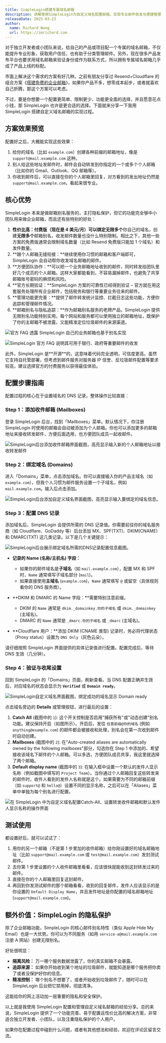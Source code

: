 ```yaml
---
title: SimpleLogin搭建专属域名邮箱
description: 讲解使用SimpleLogin为自定义域名配置邮箱，实现专业邮件收发与便捷管理
releaseDate: 2025-03-23
author:
  name: Richard Wang
  url: https://imrichard.com
---
```


对于独立开发者或小团队来说，给自己的产品或项目配一个专属的域名邮箱，不仅能提升专业形象，获取用户信任，也有助于分类管理邮件。另外，现在很多产品发布平台也要求用域名邮箱来验证身份或作为联系方式，所以拥有专属域名邮箱几乎成了产品上线的标配。

市面上解决这个需求的方案有好几种。之前有朋友分享过 Resend+Cloudflare 的组合方案《[搭建免费的企业邮箱](https://javayhu.com/email/)》，如果你产品不多，想零成本起步，或者就喜欢自己折腾，那这个方案可以考虑。

不过，要是你想要一个配置更简单、限制更少、功能更全面的选择，并且愿意花点小钱，那 SimpleLogin 也许是更合适的选择。下面就来分享一下我用 SimpleLogin 搭建自定义域名邮箱的实现过程。

## 方案效果预览

配置好之后，大概能实现这些效果：

1. 给你的域名（比如 `example.com`）创建各种前缀的邮箱地址，像是 `support@mail.example.com` 这种。
2. 别人给这些地址发邮件时，邮件会自动转发到你指定的一个或多个个人邮箱（比如你的 Gmail、Outlook、QQ 邮箱等）。
3. 你收到邮件后，可以直接在你的个人邮箱里回复，对方看到的发出地址仍然是 `support@mail.example.com`，看起来很专业。

## 核心优势

SimpleLogin 本来是做邮箱别名服务的，主打隐私保护，但它的功能完全够中小团队用来做企业邮箱，而且还有些特别的好处：

1. **性价比高：付费版（现在是 4 美元/月）可以绑定无限多个**你自己的域名，创建**无限多个**邮箱别名，收发邮件数量也没什么特别限制。相比之下，其他一些方案的免费版通常会限制域名数量（比如 Resend 免费版只能加 1 个域名）和发件数量。
2. **跟个人邮箱无缝衔接：**继续使用你习惯的邮箱和客户端即可，SimpleLogin 会自动帮你收发域名邮箱的邮件。
3. **方便团队协作：**可以把一个业务邮箱地址收到的邮件，同时转发给团队里好几个成员的个人邮箱。这样大家都能看到，不容易漏掉邮件，也避免了共享邮箱账号密码的麻烦和风险。
4. **官方长期验证：**SimpleLogin 方案的可靠性已经得到验证 – 官方就在用这套服务处理所有企业邮件，包括税务和银行等重要业务往来的邮件。
5. **管理功能更完善：**提供了邮件转发统计监控、拦截日志这些功能，方便你追踪和管理邮件情况。
6. **邮箱别名与隐私追踪：**作为邮箱别名服务的老牌产品，SimpleLogin 提供无限别名功能特别实用。每个网站和服务都可以使用独立的邮箱地址，既保护了你的主邮箱不被泄露，又能精准定位垃圾邮件的来源渠道。

![官方 FAQ 透露 SimpleLogin 自己的业务邮箱也基于别名实现](/development/indie-hacking/simplelogin-reliability-proof-faq-1.webp)

![SimpleLogin 官方 FAQ 说明其可用于银行、政府等重要邮件的收发](/development/indie-hacking/simplelogin-reliability-proof-faq-2.webp)

<Callout type="info">
  此外，SimpleLogin
  是**开源**的，这意味着代码完全透明，可信度更高。虽然它支持自托管部署，但考虑到邮件服务对服务器
  IP 信誉、反垃圾邮件配置等要求较高，建议选择官方的付费服务以获得最佳体验。
</Callout>

## 配置步骤指南

配置过程的核心在于设置域名的 DNS 记录，整体操作比较直接：

### Step 1：添加收件邮箱 (Mailboxes)

登录 SimpleLogin 后台，找到「Mailboxes」菜单。默认情况下，你注册 SimpleLogin 时使用的邮箱会自动被添加为个人邮箱。你也可以添加更多的邮箱地址来接收转发邮件，方便后面选用，也方便团队成员一起收邮件。

![SimpleLogin后台添加收件邮箱界面截图，高亮显示输入新的个人邮箱地址以接收转发邮件](/development/indie-hacking/simplelogin-new-mailbox.webp)

### Step 2：绑定域名 (Domains)

进入「Domains」菜单，点击添加域名。你可以直接输入你的产品主域名（如 `example.com`），但我个人习惯为邮件服务设置一个子域名，例如 `mail.example.com`。输入后点击添加。

![SimpleLogin后台添加自定义域名界面截图，高亮显示输入要绑定的域名信息。](/development/indie-hacking/simplelogin-add-custom-domain.webp)

### Step 3：配置 DNS 记录

添加域名后，SimpleLogin 会提供所需的 DNS 记录值。你需要前往你的域名服务商（如 Cloudflare、GoDaddy 等）后台添加 MX、SPF(TXT)、DKIM(CNAME) 和 DMARC(TXT) 这几类记录。以下是几个关键提示：

![SimpleLogin后台展示绑定域名所需的DNS记录配置信息截图。](/development/indie-hacking/simplelogin-dns-configuration-records.webp)

- **记录的 Name (名称/主机名) 字段：**
  - 如果你的邮件域名是**子域名**（如 `mail.example.com`），配置 MX 和 SPF 时，`Name` 通常填写子域名部分 (`mail`)。
  - 如果直接使用**主域名** (`example.com`)，`Name` 通常填写 `@` 或留空（具体规则看你的 DNS 服务商）。

- **DKIM 和 DMARC 的 Name 字段：**需要特别注意前缀。
  - DKIM 的 `Name` 通常是 `dkim._domainkey.你的子域名` 或 `dkim._domainkey` (主域名)。
  - DMARC 的 `Name` 通常是 `_dmarc.你的子域名` 或 `_dmarc` (主域名)。

- **Cloudflare 用户：**添加 DKIM (CNAME 类型) 记录时，务必将代理状态（Proxy status）设置为 `DNS Only`（灰色云朵）。

请仔细按照 SimpleLogin 界面提供的具体记录值进行配置。配置完成后，等待 DNS 生效（几分钟）。

### Step 4：验证与收尾设置

回到 SimpleLogin 的「Domains」页面，刷新查看。当 DNS 配置正确并生效后，对应域名的状态会显示为 **`Verified`** 或 **`Domain ready`**。

![SimpleLogin自定义域名界面截图，绑定成功的域名显示 Domain ready](/development/indie-hacking/simplelogin-verified-domains-list.webp)

点击域名旁边的 **Details** 或管理按钮，进行最后的设置：

1. **Catch All** (截图中的 `1`): 这个开关控制是否启用"捕获所有"或"动态创建"别名功能。建议保持开启（如图所示）。开启后，发往 `任意前缀@你的域名` (例如 `anything@example.com`) 的邮件都会被接收和处理，别名会在第一次收到邮件时自动创建。
2. **Mailboxes** (截图中的 `2`): 在"Auto-created aliases are automatically owned by the following mailboxes"部分，勾选你在 Step 1 中添加的、希望接收该域名下邮件的个人邮箱。可以多选，方便团队成员共享，我这里就选择了两个邮箱。
3. **Default display name** (截图中的 `3`): 在输入框中设置一个默认的发件人显示名称（例如截图中填写的 `Project Team`）。当你通过个人邮箱回复这些转发来的邮件时，收件人看到的发件人名称就是这个。如果需要为不同的邮箱前缀（如 `support@` 和 `hello@`）设置不同的显示名称，之后可以在「Aliases」菜单中单独为每个别名进行配置。

![在 SimpleLogin 中为自定义域名配置Catch-All、设置转发收件邮箱和默认发件人显示名称的操作界面](/development/indie-hacking/simplelogin-custom-domain-auto-create-settings-scaled.webp)

## 测试使用

都设置好后，就可以试试了：

1. 用你的另一个邮箱（不是第 1 步里加的收件邮箱）给你刚设置好的域名邮箱地址（比如 `support@mail.example.com` 或 `test@mail.example.com`）发封测试邮件。
2. 去你第 1 步里设置的个人收件邮箱里看看，应该很快就能收到这封转发过来的邮件。
3. 直接在你的个人邮箱里回复这封邮件。
4. 再回到你发测试邮件的那个邮箱看看，收到的回复邮件，发件人应该显示的是你设置的 `Default Display Name`，并且发件地址是你配置的域名邮箱地址 (`support@mail.example.com`)。

## 额外价值：SimpleLogin 的隐私保护

除了企业邮箱功能，SimpleLogin 的核心邮件别名特性（类似 Apple Hide My Email）也是一大优势。你可以为不同服务（如用 `service-a@mail.example.com` 注册 A 网站）创建无限别名。

好处很明显：

- **隔离风险：** 万一哪个服务数据泄露了，你的真实邮箱不会暴露。
- **追踪来源：** 如果你开始收到某个地址的垃圾邮件，就能知道是哪个服务把你卖了或者没保护好你的信息。
- **精准控制：** 哪个别名不想要了，或者开始收到垃圾邮件了，随时可以在 SimpleLogin 后台把它禁用掉，彻底清净。

这能给你的网上活动加一层重要的隐私和安全保护。

以上就是我使用 SimpleLogin 配置和管理自定义域名邮箱的经验分享。总的来说，SimpleLogin 提供了一个功能完善、易于配置且性价比高的解决方案，非常适合独立开发者、小团队，以及注重隐私保护的个人用户。

如果你在配置过程中碰到什么问题，或者有其他想法和经验，欢迎在评论区留言交流。
